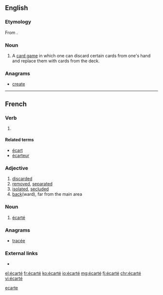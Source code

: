 ==English==

===Etymology===
From {{etyl|fr|en}} {{term|écarté|lang=fr}}.

===Noun===
{{en-noun}}

# A [[card game]] in which one can discard certain cards from one's hand and replace them with cards from the deck.

===Anagrams===
* [[create#English|create]]

[[Category:English terms spelled with É|ecarte]]
----

==French==

===Verb===
{{fr-past participle}}

# {{past participle of|écarter|lang=fr|nocat=1}}

====Related terms====
* [[écart]] {{g|m}}
* [[écarteur]] {{g|m}}

===Adjective===
{{fr-adj}}

# [[discarded]]
# [[removed]], [[separated]]
# [[isolated]], [[secluded]]
# [[back]](ward), far from the main area

===Noun===
{{fr-noun|m}}

# {{context|cards|lang=fr}} [[#English|écarté]]

===Anagrams===
* [[tracée#French|tracée]]

===External links===
* {{R:TLFi}}

[[el:écarté]]
[[fr:écarté]]
[[ko:écarté]]
[[io:écarté]]
[[mg:écarté]]
[[fj:écarté]]
[[chr:écarté]]
[[vi:écarté]]